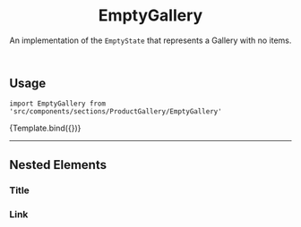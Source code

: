 


<Meta component={EmptyGallery} title="Organisms/EmptyState/EmptyGallery" />


<header>

# EmptyGallery

An implementation of the `EmptyState` that represents a Gallery with no items.

</header>

## Usage

`import EmptyGallery from 'src/components/sections/ProductGallery/EmptyGallery'`

<Canvas>
  <Story name="default">{Template.bind({})}</Story>
</Canvas>

---

## Nested Elements

### Title

<TokenTable>
  <TokenRow
    token="--fs-empty-state-title-margin-bottom"
    value="var(--fs-spacing-2)"
  />
  <TokenRow
    token="--fs-empty-state-title-color"
    value="var(--fs-color-disabled-text)"
    isColor
  />
  <TokenRow
    token="--fs-empty-state-title-text-size"
    value="var(--fs-text-size-3)"
  />
</TokenTable>

### Link

<TokenTable>
  <TokenRow token="--fs-empty-state-link-min-width" value="11.875rem" />
</TokenTable>
